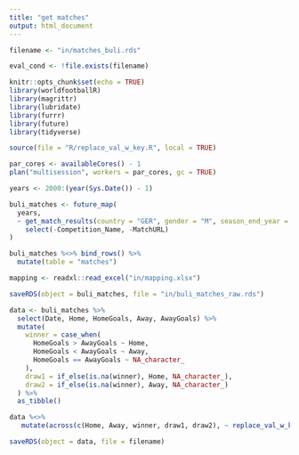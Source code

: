 ```yaml
---
title: "get matches"
output: html_document
---
```


```r

filename <- "in/matches_buli.rds"

eval_cond <- !file.exists(filename)
```

```r
knitr::opts_chunk$set(echo = TRUE)
library(worldfootballR)
library(magrittr)
library(lubridate)
library(furrr)
library(future)
library(tidyverse)

source(file = "R/replace_val_w_key.R", local = TRUE)
```

```r

par_cores <- availableCores() - 1
plan("multisession", workers = par_cores, gc = TRUE)

```

```r

years <- 2000:(year(Sys.Date()) - 1)

buli_matches <- future_map(
  years,
  ~ get_match_results(country = "GER", gender = "M", season_end_year = .x, tier = "1st") %>%
    select(-Competition_Name, -MatchURL)
)

buli_matches %<>% bind_rows() %>%
  mutate(table = "matches")
```

```r

mapping <- readxl::read_excel("in/mapping.xlsx")
```

```r

saveRDS(object = buli_matches, file = "in/buli_matches_raw.rds")
```

```r

data <- buli_matches %>%
  select(Date, Home, HomeGoals, Away, AwayGoals) %>%
  mutate(
    winner = case_when(
      HomeGoals > AwayGoals ~ Home,
      HomeGoals < AwayGoals ~ Away,
      HomeGoals == AwayGoals ~ NA_character_
    ),
    draw1 = if_else(is.na(winner), Home, NA_character_),
    draw2 = if_else(is.na(winner), Away, NA_character_)
  ) %>%
  as_tibble()

data %<>%
   mutate(across(c(Home, Away, winner, draw1, draw2), ~ replace_val_w_key_v(.x)))

saveRDS(object = data, file = filename)

```
